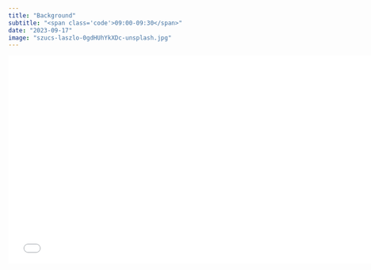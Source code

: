 ```yaml
---
title: "Background"
subtitle: "<span class='code'>09:00-09:30</span>"
date: "2023-09-17"
image: "szucs-laszlo-0gdHUhYkXDc-unsplash.jpg"
---
```


<!-- Materials will be distributed sooner to the event. -->

```{=html}
<embed src="../../materials/0-intro.pdf" type="application/pdf" width="750px" height="420px">
```
